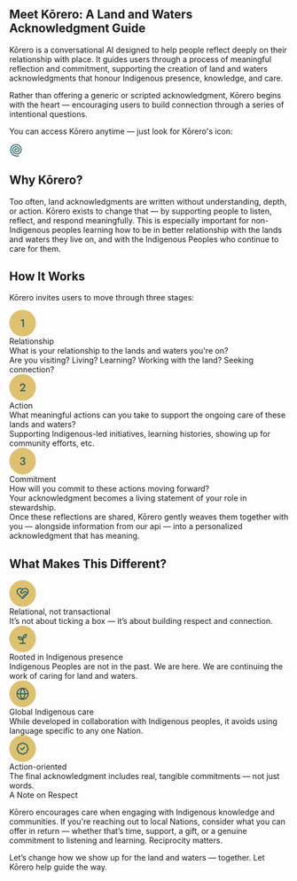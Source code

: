 ## Meet Kōrero: A Land and Waters Acknowledgment Guide

Kōrero is a conversational AI designed to help people reflect deeply on their relationship with place. It guides users through a process of meaningful reflection and commitment, supporting the creation of land and waters acknowledgments that honour Indigenous presence, knowledge, and care. 

Rather than offering a generic or scripted acknowledgment, Kōrero begins with the heart — encouraging users to build connection through a series of intentional questions.

You can access Kōrero anytime — just look for Kōrero's icon:

<svg className="mt-2.5" width="24" height="24" viewBox="0 0 24 24" fill="none" xmlns="http://www.w3.org/2000/svg">
<path fill-rule="evenodd" clip-rule="evenodd" d="M5.99438 2.70404C9.28933 0.278214 13.7175 -0.0267613 17.301 2.07025C19.4146 3.30929 21.0979 5.30671 21.9241 7.81243L22.0774 8.32025L22.1213 8.48138C23.3091 13.0644 20.6366 17.8335 16.095 19.1142L15.9553 19.1533C13.7147 19.7439 11.4497 19.3728 9.59691 18.289C6.13373 16.2626 4.21265 11.7077 6.33129 7.97161C8.14515 4.77374 12.1863 3.58624 15.3801 5.45404C16.808 6.28942 17.9238 7.6704 18.4045 9.40228L18.4338 9.5097C18.6495 10.3427 18.6336 11.1624 18.4387 11.914C18.2289 12.7212 17.8121 13.4497 17.2571 14.038C16.5248 14.8141 15.545 15.3568 14.4661 15.5234C13.5381 15.6668 12.5459 15.5352 11.5901 15.0478L11.3996 14.9452C10.7381 14.5722 10.1474 14.0286 9.75121 13.3622C9.35375 12.6934 9.17299 11.9467 9.23656 11.1659C9.3294 10.0161 9.99701 9.19989 10.8303 8.77435L10.9748 8.70501C11.7087 8.37642 12.5819 8.32879 13.3391 8.66595C14.0745 8.99344 14.6403 9.6551 14.7668 10.6484C14.8242 11.0995 14.524 11.5119 14.092 11.6171L14.0041 11.6337C13.5236 11.7019 13.0755 11.3733 13.0139 10.8896C12.9695 10.5421 12.7967 10.3497 12.5969 10.2607C12.3103 10.1339 11.9251 10.1683 11.6233 10.3222C11.296 10.4897 11.0354 10.8121 10.9973 11.2831C10.964 11.6966 11.0664 12.1034 11.2805 12.4638L11.3752 12.6113C11.6091 12.9455 11.9275 13.2175 12.2913 13.4228C12.9424 13.7896 13.6055 13.8893 14.2112 13.7958C14.8842 13.6919 15.5045 13.3497 15.9729 12.8534C16.3294 12.475 16.5955 12.0102 16.7278 11.4999L16.7688 11.3202C16.8514 10.8961 16.8433 10.4395 16.7219 9.97064L16.6995 9.88568C16.3425 8.59792 15.5183 7.57655 14.468 6.96282C12.1416 5.60253 9.20343 6.46251 7.8723 8.80853C6.2617 11.649 7.80496 15.1996 10.509 16.7822C11.9714 17.6372 13.7507 17.9301 15.5129 17.4658L15.6282 17.4355C19.2455 16.4135 21.3577 12.5995 20.4094 8.94134L20.3733 8.8056C19.7465 6.53086 18.2998 4.72216 16.4514 3.61907L16.385 3.58001C13.4255 1.8482 9.76329 2.09077 7.03539 4.09954C6.17961 4.72979 5.44766 5.51182 4.86938 6.39739C2.62835 9.83008 2.97248 13.9404 5.3557 17.1777C6.1137 18.2077 7.0609 19.1142 8.14379 19.8329C10.494 21.3935 13.4817 22.0613 16.5793 21.1982L16.6663 21.1777C17.1047 21.0993 17.5439 21.3578 17.6653 21.7978C17.794 22.266 17.5099 22.7452 17.0452 22.8769C13.4005 23.8933 9.89033 23.1102 7.14281 21.2861C5.89474 20.4577 4.80098 19.4106 3.92309 18.2177C1.11998 14.4092 0.737202 9.52454 3.38988 5.46185C4.08113 4.40384 4.9603 3.46525 5.99438 2.70404Z" fill="#29646F"/>
</svg>

## Why Kōrero?

Too often, land acknowledgments are written without understanding, depth, or action. Kōrero exists to change that — by supporting people to listen, reflect, and respond meaningfully. This is especially important for non-Indigenous peoples learning how to be in better relationship with the lands and waters they live on, and with the Indigenous Peoples who continue to care for them.

## How It Works

Kōrero invites users to move through three stages:
<div className="mt-4 nld-font-noto nld-text-md">
  <div className="flex items-center">
    <svg width="48" height="48" viewBox="0 0 48 48" fill="none" xmlns="http://www.w3.org/2000/svg">
      <rect width="48" height="48" rx="24" fill="#DEC170"/>
      <path d="M20.7637 20.28V18.04L26.3437 16.78V31H24.0237V19.38L20.7637 20.28Z" fill="#29646F"/>
    </svg>
    <div>
      <div className="ml-4 nld-text-teal-500 font-semibold">Relationship</div>
      <div className="ml-4">What is your relationship to the lands and waters you're on?</div>
      <div className="ml-4 nld-text-sm nld-text-grey-300 italic mt-1">Are you visiting? Living? Learning? Working with the land? Seeking connection?</div>
    </div>
  </div>
</div> 
<div className="mt-4 nld-font-noto nld-text-md">
  <div className="flex items-center">
    <svg width="48" height="48" viewBox="0 0 48 48" fill="none" xmlns="http://www.w3.org/2000/svg">
      <rect width="48" height="48" rx="24" fill="#DEC170"/>
      <path d="M18.3648 31L24.8448 24.18C25.1782 23.82 25.4648 23.4733 25.7048 23.14C25.9448 22.8067 26.1248 22.4733 26.2448 22.14C26.3648 21.8067 26.4248 21.4533 26.4248 21.08C26.4248 20.8133 26.3715 20.5533 26.2648 20.3C26.1715 20.0333 26.0182 19.7933 25.8048 19.58C25.6048 19.3667 25.3582 19.2 25.0648 19.08C24.7715 18.9467 24.4315 18.88 24.0448 18.88C23.5115 18.88 23.0515 19.0067 22.6648 19.26C22.2782 19.5 21.9782 19.8533 21.7648 20.32C21.5648 20.7867 21.4648 21.3267 21.4648 21.94H19.1248C19.1248 20.94 19.3115 20.0533 19.6848 19.28C20.0715 18.4933 20.6382 17.88 21.3848 17.44C22.1315 16.9867 23.0315 16.76 24.0848 16.76C24.8982 16.76 25.6048 16.8933 26.2048 17.16C26.8048 17.4133 27.2982 17.7467 27.6848 18.16C28.0848 18.5733 28.3848 19.0267 28.5848 19.52C28.7848 20.0133 28.8848 20.4933 28.8848 20.96C28.8848 21.6933 28.7048 22.4 28.3448 23.08C27.9848 23.76 27.5182 24.3667 26.9448 24.9L22.9848 28.8H29.0448V31H18.3648Z" fill="#29646F"/>
    </svg>
    <div>
      <div className="ml-4 nld-text-teal-500 font-semibold">Action</div>
      <div className="ml-4">What meaningful actions can you take to support the ongoing care of these lands and waters?</div>
      <div className="ml-4 nld-text-sm nld-text-grey-300 italic mt-1">Supporting Indigenous-led initiatives, learning histories, showing up for community efforts, etc.</div>
    </div>
  </div>
</div> 
<div className="mt-4 nld-font-noto nld-text-md">
  <div className="flex items-center">
      <svg width="48" height="48" viewBox="0 0 48 48" fill="none" xmlns="http://www.w3.org/2000/svg">
        <rect width="48" height="48" rx="24" fill="#DEC170"/>
        <path d="M23.4783 24.14V22.88C23.9049 22.88 24.2849 22.8267 24.6183 22.72C24.9516 22.6 25.2316 22.44 25.4583 22.24C25.6983 22.0267 25.8783 21.7867 25.9983 21.52C26.1316 21.2533 26.1983 20.9733 26.1983 20.68C26.1983 20.3067 26.1249 19.98 25.9783 19.7C25.8449 19.4067 25.6383 19.18 25.3583 19.02C25.0783 18.86 24.7249 18.78 24.2983 18.78C23.6983 18.78 23.1916 18.9667 22.7783 19.34C22.3649 19.7 22.1583 20.16 22.1583 20.72H19.9383C19.9383 19.9467 20.1183 19.2667 20.4783 18.68C20.8516 18.0933 21.3649 17.6333 22.0183 17.3C22.6716 16.9533 23.4249 16.78 24.2783 16.78C25.1849 16.78 25.9583 16.9533 26.5983 17.3C27.2383 17.6467 27.7249 18.1067 28.0583 18.68C28.4049 19.24 28.5783 19.8667 28.5783 20.56C28.5783 21.2667 28.3583 21.8933 27.9183 22.44C27.4783 22.9867 26.8716 23.4067 26.0983 23.7C25.3383 23.9933 24.4649 24.14 23.4783 24.14ZM24.1783 31.24C23.4316 31.24 22.7583 31.1333 22.1583 30.92C21.5716 30.6933 21.0649 30.3867 20.6383 30C20.2249 29.6 19.9049 29.1467 19.6783 28.64C19.4516 28.12 19.3383 27.5733 19.3383 27H21.7183C21.7183 27.44 21.8249 27.8267 22.0383 28.16C22.2649 28.4933 22.5649 28.7533 22.9383 28.94C23.3249 29.1133 23.7516 29.2 24.2183 29.2C24.6983 29.2 25.1183 29.1133 25.4783 28.94C25.8383 28.7667 26.1116 28.52 26.2983 28.2C26.4983 27.8667 26.5983 27.4667 26.5983 27C26.5983 26.6267 26.5249 26.2933 26.3783 26C26.2316 25.7067 26.0183 25.46 25.7383 25.26C25.4716 25.06 25.1449 24.9067 24.7583 24.8C24.3849 24.6933 23.9583 24.64 23.4783 24.64V23.3C24.2516 23.3 24.9716 23.3733 25.6383 23.52C26.3049 23.6667 26.8849 23.9 27.3783 24.22C27.8849 24.54 28.2783 24.9533 28.5583 25.46C28.8383 25.9533 28.9783 26.5467 28.9783 27.24C28.9783 28.04 28.7783 28.74 28.3783 29.34C27.9783 29.94 27.4183 30.4067 26.6983 30.74C25.9783 31.0733 25.1383 31.24 24.1783 31.24Z" fill="#29646F"/>
      </svg>
      <div>
      <div className="ml-4 nld-text-teal-500 font-semibold">Commitment</div>
      <div className="ml-4">How will you commit to these actions moving forward?</div>
      <div className="ml-4 nld-text-sm nld-text-grey-300 italic mt-1">Your acknowledgment becomes a living statement of your role in stewardship.</div>
    </div>
  </div>
</div> 
Once these reflections are shared, Kōrero gently weaves them together with you — alongside information from our api — into a personalized acknowledgment that has meaning. 

## What Makes This Different?

<div className="mt-4 nld-font-noto nld-text-md">
  <div className="flex items-center">
    <svg width="48" height="48" viewBox="0 0 48 48" fill="none" xmlns="http://www.w3.org/2000/svg">
      <rect width="48" height="48" rx="24" fill="#DEC170"/>
      <path fill-rule="evenodd" clip-rule="evenodd" d="M28.5 14C30.2239 14 31.8777 14.6843 33.0967 15.9033C34.3157 17.1223 35 18.7761 35 20.5C35 21.9885 34.4641 23.2598 33.7383 24.3457C33.7113 24.3953 33.6796 24.4427 33.6436 24.4883C33.0524 25.3405 32.3495 26.0752 31.7061 26.7061L31.707 26.707L24.707 33.707C24.3165 34.0976 23.6835 34.0976 23.293 33.707L16.3047 26.7188C14.7991 25.2633 13 23.253 13 20.5C13 18.7761 13.6843 17.1223 14.9033 15.9033C16.1223 14.6843 17.7761 14 19.5 14C20.4802 14 21.3734 14.14 22.2471 14.5205C22.8603 14.7876 23.4318 15.1612 24 15.6416C24.5682 15.1612 25.1397 14.7876 25.7529 14.5205C26.6266 14.14 27.5198 14 28.5 14ZM19.5 16C18.3065 16 17.1623 16.4744 16.3184 17.3184C15.4744 18.1623 15 19.3065 15 20.5C15 22.116 15.9195 23.4583 17.1504 24.7363L24 31.5859L25.5859 30L24.293 28.707C23.9025 28.3165 23.9025 27.6835 24.293 27.293C24.6835 26.9024 25.3165 26.9025 25.707 27.293L27 28.5859L28.5859 27L27.293 25.707C26.9025 25.3165 26.9025 24.6835 27.293 24.293C27.6835 23.9024 28.3165 23.9025 28.707 24.293L30 25.5859L30.2998 25.2861C30.7333 24.8614 31.1411 24.4331 31.5039 23.9961L29.2314 21.9541L29.2275 21.9502C28.8928 21.6467 28.4568 21.4786 28.0049 21.4785C27.5549 21.4786 27.1193 21.6441 26.7852 21.9453L26.7861 21.9463L24.7158 23.8467L24.707 23.8545C23.4471 24.9839 21.5328 24.9478 20.332 23.7471L20.333 23.7461C20.0377 23.4521 19.8018 23.1035 19.6416 22.7188C19.4809 22.3327 19.3984 21.9182 19.3984 21.5C19.3984 21.0818 19.4809 20.6673 19.6416 20.2812C19.8023 19.8953 20.0383 19.5446 20.335 19.25L22.5488 17.0352C22.1608 16.7259 21.8014 16.5083 21.4482 16.3545C20.8869 16.11 20.2798 16 19.5 16ZM28.5 16C27.7202 16 27.1131 16.11 26.5518 16.3545C25.984 16.6018 25.4 17.0141 24.707 17.707L21.7441 20.6699C21.6347 20.7786 21.5476 20.9084 21.4883 21.0508C21.4291 21.1931 21.3984 21.3458 21.3984 21.5C21.3984 21.6542 21.4291 21.8069 21.4883 21.9492C21.5476 22.0916 21.6347 22.2214 21.7441 22.3301L21.7471 22.333C22.1862 22.7719 22.8921 22.7954 23.3721 22.3652L25.4336 20.4736L25.4375 20.4697C26.1403 19.8321 27.056 19.4786 28.0049 19.4785C28.9519 19.4786 29.8652 19.8306 30.5674 20.4658L32.6006 22.293C32.8517 21.7276 33 21.1354 33 20.5C33 19.3065 32.5256 18.1623 31.6816 17.3184C30.8377 16.4744 29.6935 16 28.5 16Z" fill="#29646F"/>
    </svg>
    <div>
      <div className="ml-4 nld-text-teal-500 font-semibold">Relational, not transactional</div>
      <div className="ml-4">It’s not about ticking a box — it’s about building respect and connection.</div>
    </div>
  </div>
</div> 
<div className="mt-4 nld-font-noto nld-text-md">
  <div className="flex items-center">
    <svg width="48" height="48" viewBox="0 0 48 48" fill="none" xmlns="http://www.w3.org/2000/svg">
      <rect width="48" height="48" rx="24" fill="#DEC170"/>
      <path fill-rule="evenodd" clip-rule="evenodd" d="M30.963 15.0007C31.2418 14.9904 31.5123 15.0967 31.7091 15.2946C31.9057 15.4926 32.0111 15.7639 31.9991 16.0427C31.891 18.5279 31.2245 20.0887 30.0069 21.3063C29.981 21.3323 29.9535 21.3576 29.9249 21.3806C28.8354 22.2521 27.408 22.7793 25.6339 22.9528C25.4051 23.4957 25.3444 24.0613 25.3751 24.6794C25.395 25.0788 25.4516 25.4894 25.5216 25.9294C25.5889 26.3524 25.6745 26.8326 25.7306 27.2907C25.8436 28.2152 25.8741 29.2835 25.3829 30.3181C25.27 30.5558 25.1324 30.7821 24.9718 30.9997H29.0001C29.5524 30.9997 30.0001 31.4474 30.0001 31.9997C29.9999 32.5519 29.5523 32.9997 29.0001 32.9997H19.0001C18.4479 32.9997 18.0003 32.5518 18.0001 31.9997C18.0001 31.4474 18.4478 30.9997 19.0001 30.9997H21.7686C22.8755 30.4645 23.3541 29.9275 23.5763 29.4597C23.8193 28.9476 23.8445 28.3465 23.7452 27.5339C23.695 27.1235 23.6222 26.717 23.547 26.2438C23.5429 26.2181 23.5393 26.1918 23.5353 26.1657C21.6708 26.4936 20.0378 26.4816 18.5528 25.6921V25.694C17.0343 24.9347 15.7955 23.3626 15.0431 20.8903C14.96 20.617 14.9984 20.3206 15.1476 20.0769C15.2968 19.8333 15.5431 19.6652 15.8243 19.6149C18.8246 19.0792 20.718 19.5943 22.088 20.5905C22.749 21.0713 23.2728 21.7084 23.6964 22.4128C23.7775 22.1898 23.8766 21.9664 23.9962 21.7429C24.0018 20.2268 24.4387 18.7411 25.2579 17.4606L25.3565 17.3308C25.8725 16.7574 26.5268 16.189 27.4513 15.7565C28.3705 15.3266 29.5071 15.0546 30.963 15.0007ZM20.9122 22.2077C20.2201 21.7044 19.1964 21.2852 17.3683 21.4284C17.9291 22.7059 18.6202 23.4316 19.2813 23.8151L19.4474 23.905L19.4737 23.9187C20.243 24.3329 21.1488 24.4553 22.4249 24.3073C22.0139 23.3807 21.5219 22.6511 20.9122 22.2077ZM29.8917 17.1062C29.2317 17.2094 28.7145 17.3737 28.2989 17.5681C27.7045 17.8462 27.2716 18.2049 26.9005 18.6062C26.4677 19.3027 26.1843 20.0775 26.0636 20.8815C27.1935 20.6943 28.0226 20.3254 28.631 19.8522C29.2365 19.2333 29.687 18.4486 29.8917 17.1062Z" fill="#29646F"/>
    </svg>
    <div>
      <div className="ml-4 nld-text-teal-500 font-semibold">Rooted in Indigenous presence</div>
      <div className="ml-4">Indigenous Peoples are not in the past. We are here. We are continuing the work of caring for land and waters.</div>
    </div>
  </div>
</div> 
<div className="mt-4 nld-font-noto nld-text-md">
  <div className="flex items-center">
    <svg width="48" height="48" viewBox="0 0 48 48" fill="none" xmlns="http://www.w3.org/2000/svg">
      <rect width="48" height="48" rx="24" fill="#DEC170"/>
      <path d="M24 13C30.0751 13 35 17.9249 35 24C35 30.0751 30.0751 35 24 35C17.9249 35 13 30.0751 13 24C13 17.9249 17.9249 13 24 13ZM15.0566 25C15.4675 28.7159 18.1395 31.748 21.667 32.6924C20.1254 30.4163 19.2116 27.7618 19.0332 25H15.0566ZM28.9668 25C28.7884 27.762 27.8738 30.4162 26.332 32.6924C29.86 31.7483 32.5325 28.7162 32.9434 25H28.9668ZM21.0391 25C21.2425 27.7381 22.2753 30.3489 24 32.4834C25.7246 30.3489 26.7565 27.738 26.96 25H21.0391ZM21.666 15.3066C18.1388 16.2512 15.4675 19.2843 15.0566 23H19.0332C19.2117 20.2381 20.1243 17.5828 21.666 15.3066ZM24 15.5156C22.2751 17.6502 21.2435 20.2617 21.04 23H26.9609C26.7575 20.2616 25.7249 17.6502 24 15.5156ZM26.333 15.3066C27.8749 17.5829 28.7883 20.2379 28.9668 23H32.9434C32.5325 19.284 29.8607 16.251 26.333 15.3066Z" fill="#29646F"/>
    </svg>
    <div>
      <div className="ml-4 nld-text-teal-500 font-semibold">Global Indigenous care</div>
      <div className="ml-4">While developed in collaboration with Indigenous peoples, it avoids using language specific to any one Nation.</div>
    </div>
  </div>
</div> 
<div className="mt-4 nld-font-noto nld-text-md">
  <div className="flex items-center">
    <svg width="48" height="48" viewBox="0 0 48 48" fill="none" xmlns="http://www.w3.org/2000/svg">
      <rect width="48" height="48" rx="24" fill="#DEC170"/>
      <path d="M26.293 21.292C26.6835 20.9015 27.3165 20.9015 27.707 21.292C28.0976 21.6825 28.0976 22.3155 27.707 22.7061L23.707 26.7061C23.3165 27.0965 22.6835 27.0966 22.293 26.7061L20.293 24.7061C19.9025 24.3155 19.9025 23.6825 20.293 23.292C20.6591 22.9259 21.2381 22.9033 21.6309 23.2236L21.707 23.292L23 24.585L26.293 21.292Z" fill="#29646F"/>
      <path fill-rule="evenodd" clip-rule="evenodd" d="M24 13.0039C24.8392 13.0039 25.6653 13.2152 26.4014 13.6182C26.9405 13.9134 27.4185 14.3055 27.8135 14.7715C28.426 14.7181 29.0454 14.777 29.6396 14.9492C30.4494 15.184 31.187 15.6197 31.7832 16.2158C32.3793 16.812 32.815 17.5497 33.0498 18.3594C33.222 18.9536 33.2799 19.573 33.2266 20.1855C33.6929 20.5807 34.0855 21.0582 34.3809 21.5977C34.7839 22.3338 34.9951 23.1598 34.9951 23.999C34.9951 24.8383 34.7839 25.6642 34.3809 26.4004C34.0855 26.9399 33.6929 27.4173 33.2266 27.8125C33.2795 28.4238 33.2215 29.0417 33.0498 29.6348C32.8156 30.4433 32.3807 31.1805 31.7861 31.7764C31.1917 32.372 30.4562 32.8081 29.6484 33.0439C29.0558 33.2169 28.4376 33.2763 27.8262 33.2246C27.4308 33.6934 26.952 34.0878 26.4111 34.3848C25.6738 34.7895 24.846 35.0019 24.0049 35.002C23.1638 35.0019 22.3359 34.7895 21.5986 34.3848C21.0582 34.088 20.5797 33.6939 20.1846 33.2256C19.5739 33.2782 18.9567 33.2204 18.3643 33.0488C17.5558 32.8147 16.8195 32.3797 16.2236 31.7852C15.6279 31.1906 15.191 30.4554 14.9551 29.6475C14.7822 29.0551 14.722 28.4373 14.7734 27.8262C14.3032 27.431 13.9075 26.9516 13.6094 26.4102C13.2028 25.6716 12.9893 24.8421 12.9893 23.999C12.9893 23.1559 13.2027 22.3265 13.6094 21.5879C13.9076 21.0462 14.3029 20.5662 14.7734 20.1709C14.7221 19.5603 14.7824 18.9434 14.9551 18.3516C15.191 17.5434 15.6277 16.8075 16.2236 16.2129C16.8195 15.6184 17.5558 15.1834 18.3643 14.9492C18.9573 14.7775 19.5753 14.7185 20.1865 14.7715C20.5816 14.3054 21.0594 13.9134 21.5986 13.6182C22.3347 13.2152 23.1608 13.0039 24 13.0039ZM24 15.0039C23.4967 15.0039 23.0011 15.1304 22.5596 15.3721C22.1179 15.6139 21.7439 15.9635 21.4727 16.3877C21.2461 16.742 20.8215 16.9171 20.4111 16.8252C19.9184 16.7148 19.4059 16.7307 18.9209 16.8711C18.4358 17.0116 17.9933 17.2721 17.6357 17.6289C17.2783 17.9857 17.0165 18.4273 16.875 18.9121C16.7336 19.3968 16.7168 19.9095 16.8262 20.4023C16.9174 20.8138 16.7409 21.2384 16.3848 21.4639C15.9574 21.7344 15.6053 22.1087 15.3613 22.5518C15.1173 22.9949 14.9893 23.4931 14.9893 23.999C14.9893 24.5049 15.1173 25.0031 15.3613 25.4463C15.6053 25.8893 15.9574 26.2637 16.3848 26.5342C16.7408 26.7597 16.9175 27.1842 16.8262 27.5957C16.7167 28.0888 16.7335 28.6021 16.875 29.0869C17.0165 29.5715 17.2785 30.0125 17.6357 30.3691C17.9933 30.7258 18.4358 30.9874 18.9209 31.1279C19.4058 31.2682 19.9186 31.2842 20.4111 31.1738L20.5654 31.1514C20.9254 31.128 21.2756 31.3012 21.4736 31.6123C21.7446 32.0381 22.1191 32.3889 22.5615 32.6318C23.0038 32.8746 23.5004 33.0019 24.0049 33.002C24.5096 33.0019 25.0068 32.8747 25.4492 32.6318C25.8915 32.3889 26.2653 32.0381 26.5361 31.6123C26.7619 31.2574 27.186 31.0818 27.5967 31.1729C28.0897 31.2823 28.6031 31.2655 29.0879 31.124C29.5726 30.9825 30.0144 30.7207 30.3711 30.3633C30.7277 30.0059 30.9884 29.564 31.1289 29.0791C31.2694 28.594 31.2852 28.0807 31.1748 27.5879C31.0828 27.1774 31.2569 26.753 31.6113 26.5264C32.0355 26.2551 32.3851 25.8811 32.627 25.4395C32.8686 24.9979 32.9951 24.5024 32.9951 23.999C32.9951 23.4956 32.8686 23.0002 32.627 22.5586C32.3851 22.117 32.0355 21.7429 31.6113 21.4717C31.2569 21.245 31.0827 20.8206 31.1748 20.4102C31.2857 19.9167 31.2696 19.4028 31.1289 18.917C30.9881 18.4313 30.7266 17.9885 30.3691 17.6309C30.0115 17.2732 29.5688 17.011 29.083 16.8701C28.5972 16.7293 28.0833 16.7143 27.5898 16.8252C27.1793 16.9175 26.7541 16.7422 26.5273 16.3877C26.2562 15.9637 25.8829 15.6139 25.4414 15.3721C24.9998 15.1303 24.5035 15.0039 24 15.0039Z" fill="#29646F"/>
    </svg>
    <div>
      <div className="ml-4 nld-text-teal-500 font-semibold">Action-oriented</div>
      <div className="ml-4">The final acknowledgment includes real, tangible commitments — not just words.</div>
    </div>
  </div>
</div>

<div class="border-l-4 nld-border-brown-500 nld-bg-brown-50 p-4 mt-8">
  <div class="uppercase nld-text-brown-500 nld-font-jost nld-font-h5">A Note on Respect</div>

Kōrero encourages care when engaging with Indigenous knowledge and communities. If you're reaching out to local Nations, consider what you can offer in return — whether that’s time, support, a gift, or a genuine commitment to listening and learning. Reciprocity matters.
</div>

<div class="mt-4 nld-text-lg nld-text-teal-500">Let’s change how we show up for the land and waters — together. Let Kōrero help guide the way.</div>
